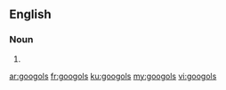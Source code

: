 ==English==

===Noun===
{{head|en}}

# {{plural of|googol}}

[[ar:googols]]
[[fr:googols]]
[[ku:googols]]
[[my:googols]]
[[vi:googols]]